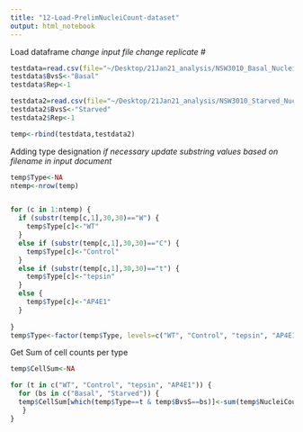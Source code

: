 ```yaml
---
title: "12-Load-PrelimNucleiCount-dataset"
output: html_notebook
---
```


Load dataframe
*change input file*
*change replicate #*
```r
testdata=read.csv(file="~/Desktop/21Jan21_analysis/NSW3010_Basal_NucleiCount_20Jan21.csv",header=TRUE)
testdata$BvsS<-"Basal"
testdata$Rep<-1

testdata2=read.csv(file="~/Desktop/21Jan21_analysis/NSW3010_Starved_NucleiCount_19Jan21.csv",header=TRUE)
testdata2$BvsS<-"Starved"
testdata2$Rep<-1

temp<-rbind(testdata,testdata2)
```

Adding type designation
*if necessary update substring values based on filename in input document*
```r
temp$Type<-NA
ntemp<-nrow(temp)


for (c in 1:ntemp) {
  if (substr(temp[c,1],30,30)=="W") {
    temp$Type[c]<-"WT"
  }
  else if (substr(temp[c,1],30,30)=="C") {
    temp$Type[c]<-"Control"
  }
  else if (substr(temp[c,1],30,30)=="t") {
    temp$Type[c]<-"tepsin"
  }
  else {
    temp$Type[c]<-"AP4E1"
  }
  
}
temp$Type<-factor(temp$Type, levels=c("WT", "Control", "tepsin", "AP4E1"))
```

Get Sum of cell counts per type
```r
temp$CellSum<-NA

for (t in c("WT", "Control", "tepsin", "AP4E1")) {
  for (bs in c("Basal", "Starved")) {
  temp$CellSum[which(temp$Type==t & temp$BvsS==bs)]<-sum(temp$NucleiCount[which(temp$Type==t & temp$BvsS==bs)])
   }
}
```

